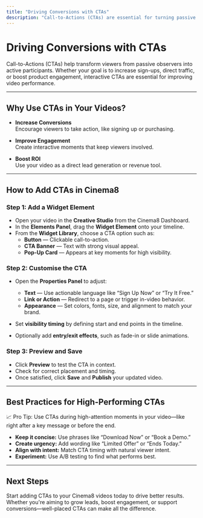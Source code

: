 ```yaml
---
title: "Driving Conversions with CTAs"
description: "Call-to-Actions (CTAs) are essential for turning passive viewers into active participants. Whether you want to drive sign-ups, direct users to a landing page, or boost engagement, well-placed CTAs can significantly improve your video’s performance."
---
```



# Driving Conversions with CTAs

Call-to-Actions (CTAs) help transform viewers from passive observers into active participants. Whether your goal is to increase sign-ups, direct traffic, or boost product engagement, interactive CTAs are essential for improving video performance.

---

## Why Use CTAs in Your Videos?

- **Increase Conversions**  
  Encourage viewers to take action, like signing up or purchasing.

- **Improve Engagement**  
  Create interactive moments that keep viewers involved.

- **Boost ROI**  
  Use your video as a direct lead generation or revenue tool.

---

## How to Add CTAs in Cinema8

<Steps>

### Step 1: Add a Widget Element

- Open your video in the **Creative Studio** from the Cinema8 Dashboard.
- In the **Elements Panel**, drag the **Widget Element** onto your timeline.
- From the **Widget Library**, choose a CTA option such as:
  - **Button** — Clickable call-to-action.
  - **CTA Banner** — Text with strong visual appeal.
  - **Pop-Up Card** — Appears at key moments for high visibility.

### Step 2: Customise the CTA

- Open the **Properties Panel** to adjust:
  - **Text** — Use actionable language like “Sign Up Now” or “Try It Free.”
  - **Link or Action** — Redirect to a page or trigger in-video behavior.
  - **Appearance** — Set colors, fonts, size, and alignment to match your brand.

- Set **visibility timing** by defining start and end points in the timeline.

- Optionally add **entry/exit effects**, such as fade-in or slide animations.

### Step 3: Preview and Save

- Click **Preview** to test the CTA in context.
- Check for correct placement and timing.
- Once satisfied, click **Save** and **Publish** your updated video.

</Steps>

---

## Best Practices for High-Performing CTAs

<Callout type="info">
📈 Pro Tip: Use CTAs during high-attention moments in your video—like right after a key message or before the end.
</Callout>

- **Keep it concise:** Use phrases like “Download Now” or “Book a Demo.”
- **Create urgency:** Add wording like “Limited Offer” or “Ends Today.”
- **Align with intent:** Match CTA timing with natural viewer intent.
- **Experiment:** Use A/B testing to find what performs best.

---

## Next Steps

Start adding CTAs to your Cinema8 videos today to drive better results. Whether you're aiming to grow leads, boost engagement, or support conversions—well-placed CTAs can make all the difference.
